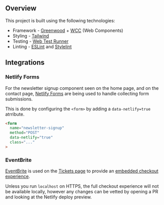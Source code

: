 
<Meta title="Overview/Tech Stack" />

## Overview

This project is built using the following technologies:

- Framework - [Greenwood](https://www.greenwoodjs.io/) + [WCC](https://github.com/ProjectEvergreen/wcc) (Web Components)
- Styling - [Tailwind](https://tailwindcss.com/)
- Testing - [Web Test Runner](https://modern-web.dev/docs/test-runner/overview/)
- Linting - [ESLint](https://eslint.org/) and [Stylelint](https://stylelint.io/)

## Integrations

### Netlify Forms

For the newsletter signup component seen on the home page, and on the contact page, [Netlify Forms](https://www.netlify.com/products/forms/) are being used to handle collecting form submissions.

This is done by configuring the `<form>` by adding a `data-netlify=true` atrribute.
```html
<form
  name="newsletter-signup"
  method="POST"
  data-netlify="true"
  class="..."
>
```

### EventBrite

[EventBrite](https://www.eventbrite.com/platform/) is used on the [Tickets page](https://www.blissfestri.com/tickets/) to provide an [embedded checkout experience](https://www.eventbrite.com/support/articles/en_US/Multi_Group_How_To/how-to-sell-eventbrite-tickets-on-your-website-through-an-embedded-checkout?lg=en_US).

Unless you run `localhost` on HTTPS, the full checkout experience will not be available locally, however any changes can be vetted by opening a PR and looking at the Netlify deploy preview.